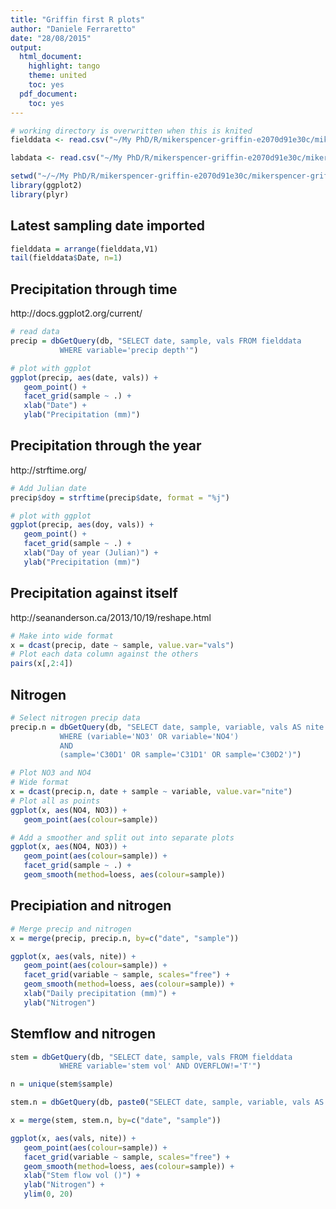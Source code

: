 ```yaml
---
title: "Griffin first R plots"
author: "Daniele Ferraretto"
date: "28/08/2015"
output:
  html_document:
    highlight: tango
    theme: united
    toc: yes
  pdf_document:
    toc: yes
---
```


```r
# working directory is overwritten when this is knited
fielddata <- read.csv("~/My PhD/R/mikerspencer-griffin-e2070d91e30c/mikerspencer-griffin-e2070d91e30c/fielddata.csv", header=FALSE,stringsAsFactors=F)

labdata <- read.csv("~/My PhD/R/mikerspencer-griffin-e2070d91e30c/mikerspencer-griffin-e2070d91e30c/labdata.csv", header=FALSE, stringsAsFactors=F)

setwd("~/~/My PhD/R/mikerspencer-griffin-e2070d91e30c/mikerspencer-griffin-e2070d91e30c")
library(ggplot2)
library(plyr)
```

## Latest sampling date imported

```r
fielddata = arrange(fielddata,V1)
tail(fielddata$Date, n=1)
```

## Precipitation through time

http://docs.ggplot2.org/current/

```r
# read data
precip = dbGetQuery(db, "SELECT date, sample, vals FROM fielddata
           WHERE variable='precip depth'")

# plot with ggplot
ggplot(precip, aes(date, vals)) +
   geom_point() +
   facet_grid(sample ~ .) +
   xlab("Date") +
   ylab("Precipitation (mm)")
```

## Precipitation through the year

http://strftime.org/

```r
# Add Julian date
precip$doy = strftime(precip$date, format = "%j")

# plot with ggplot
ggplot(precip, aes(doy, vals)) +
   geom_point() +
   facet_grid(sample ~ .) +
   xlab("Day of year (Julian)") +
   ylab("Precipitation (mm)")
```

## Precipitation against itself

http://seananderson.ca/2013/10/19/reshape.html

```r
# Make into wide format
x = dcast(precip, date ~ sample, value.var="vals")
# Plot each data column against the others
pairs(x[,2:4])
```

## Nitrogen

```r
# Select nitrogen precip data
precip.n = dbGetQuery(db, "SELECT date, sample, variable, vals AS nite FROM labdata
           WHERE (variable='NO3' OR variable='NO4')
           AND
           (sample='C30D1' OR sample='C31D1' OR sample='C30D2')")

# Plot NO3 and NO4
# Wide format
x = dcast(precip.n, date + sample ~ variable, value.var="nite")
# Plot all as points
ggplot(x, aes(NO4, NO3)) +
   geom_point(aes(colour=sample))

# Add a smoother and split out into separate plots
ggplot(x, aes(NO4, NO3)) +
   geom_point(aes(colour=sample)) +
   facet_grid(sample ~ .) +
   geom_smooth(method=loess, aes(colour=sample))
```

## Precipiation and nitrogen

```r
# Merge precip and nitrogen
x = merge(precip, precip.n, by=c("date", "sample"))

ggplot(x, aes(vals, nite)) +
   geom_point(aes(colour=sample)) +
   facet_grid(variable ~ sample, scales="free") +
   geom_smooth(method=loess, aes(colour=sample)) +
   xlab("Daily precipitation (mm)") +
   ylab("Nitrogen")
```

## Stemflow and nitrogen

```r
stem = dbGetQuery(db, "SELECT date, sample, vals FROM fielddata
           WHERE variable='stem vol' AND OVERFLOW!='T'")

n = unique(stem$sample)

stem.n = dbGetQuery(db, paste0("SELECT date, sample, variable, vals AS nite FROM labdata WHERE (variable='NO3' OR variable='NO4') AND (sample='", paste(n, collapse="' OR sample='"), "')"))

x = merge(stem, stem.n, by=c("date", "sample"))

ggplot(x, aes(vals, nite)) +
   geom_point(aes(colour=sample)) +
   facet_grid(variable ~ sample, scales="free") +
   geom_smooth(method=loess, aes(colour=sample)) +
   xlab("Stem flow vol ()") +
   ylab("Nitrogen") +
   ylim(0, 20)
```